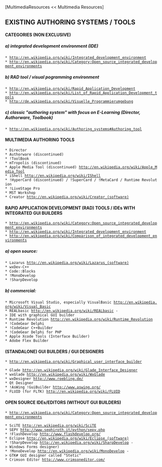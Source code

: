 [MultimediaResources << Multimedia Resources]

==EXISTING AUTHORING SYSTEMS / TOOLS==

====CATEGORIES (NON EXCLUSIVE)====

=====a) integrated development environment (IDE)=====
 * http://en.wikipedia.org/wiki/Integrated_development_environment
 * [[http://en.wikipedia.org/wiki/Category:Open_source_integrated_development_environments]]
=====b) RAD tool / visual pogramming environment=====
 * [[http://en.wikipedia.org/wiki/Rapid_Application_Development]]
 * [[http://en.wikipedia.org/wiki/List_of_Rapid_Application_Development_tools]]
 * [[http://de.wikipedia.org/wiki/Visuelle_Programmierumgebung]]
=====c) classic "authoring system" with focus on E-Learning (Director, Authorware, Toolbook)=====
 * [[http://en.wikipedia.org/wiki/Authoring_systems#Authoring_tool]]

====MULTIMEDIA AUTHORING TOOLS====
 * Director
 * Authorware (discontinued)
 * !ToolBook
 * mTropolis (discontinued)
 * Apple Media Tool (discontinued) [[http://en.wikipedia.org/wiki/Apple_Media_Tool]]
 * iShell [[http://en.wikipedia.org/wiki/IShell]]
 * !HyperCard (discontinued) / !SuperCard / !MetaCard / Runtime Revolution
 * !LiveStage Pro
 * MST Workshop
 * Creator [[http://en.wikipedia.org/wiki/Creator_(software)]]


====RAPID APPLICATION DEVELOPMENT (RAD) TOOLS / IDEs WITH INTEGRATED GUI BUILDERS====
 * [[http://en.wikipedia.org/wiki/Category:Open_source_integrated_development_environments]]
 * [[http://en.wikipedia.org/wiki/Integrated_development_environment]]
 * [[http://en.wikipedia.org/wiki/Comparison_of_integrated_development_environments]]
=====a) open source:=====
 * Lazarus [[http://en.wikipedia.org/wiki/Lazarus_(software)]]
 * wxDev-C++
 * Code::Blocks
 * !MonoDevelop
 * !SharpDevelop
=====b) commercial:=====
 * Microsoft Visual Studio, especially VisualBasic [[http://en.wikipedia.org/wiki/Visual_Basic]]
 * REALbasic [[http://en.wikipedia.org/wiki/REALbasic]] -> IDE with graphical GUI builder
 * Runtime Revolution [[http://en.wikipedia.org/wiki/Runtime_Revolution]]
 * !CodeGear Delphi
 * !CodeGear C++Builder
 * !CodeGear Delphi for PHP
 * Apple Xcode Tools (Interface Builder)
 * Adobe Flex Builder


====(STANDALONE) GUI BUILDERS / GUI DESIGNERS====
 * [[http://en.wikipedia.org/wiki/Graphical_user_interface_builder]]

 * Glade [[http://en.wikipedia.org/wiki/Glade_Interface_Designer]]
 * wxGlade [[http://en.wikipedia.org/wiki/WxGlade]]
 * wxDesigner [[http://www.roebling.de/]]
 * Qt Designer
 * !AsWing !GuiBuilder [[http://www.aswing.org/]]
 * FLUID (for FLTK) [[http://en.wikipedia.org/wiki/FLUID]]


====OPEN SOURCE IDEs/EDITORS (WITHOUT GUI BUILDERS)====
 * [[http://en.wikipedia.org/wiki/Category:Open_source_integrated_development_environments]]

 * SciTE [[http://en.wikipedia.org/wiki/SciTE]]
 * SEPY [[http://www.sephiroth.it/python/sepy.php]]
 * !FlashDevelop [[http://www.flashdevelop.org/]]
 * Eclipse [[http://en.wikipedia.org/wiki/Eclipse_(software)]]
 * !SharpDevelop [[http://en.wikipedia.org/wiki/SharpDevelop]] -> Windows Forms designer)
 * !MonoDevelop [[http://en.wikipedia.org/wiki/MonoDevelop]] -> GTK# GUI designer called "Stetic"
 * Crimson Editor [[http://www.crimsoneditor.com/]]